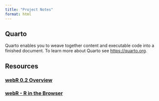 ```yaml
---
title: "Project Notes"
format: html
---
```


## Quarto

Quarto enables you to weave together content and executable code into a finished document. To learn more about Quarto see <https://quarto.org>.

## Resources

### [webR 0.2 Overview](https://www.youtube.com/watch?v=Mpq9a6yMl_w)



### [webR - R in the Browser](https://docs.r-wasm.org/webr/latest/)

